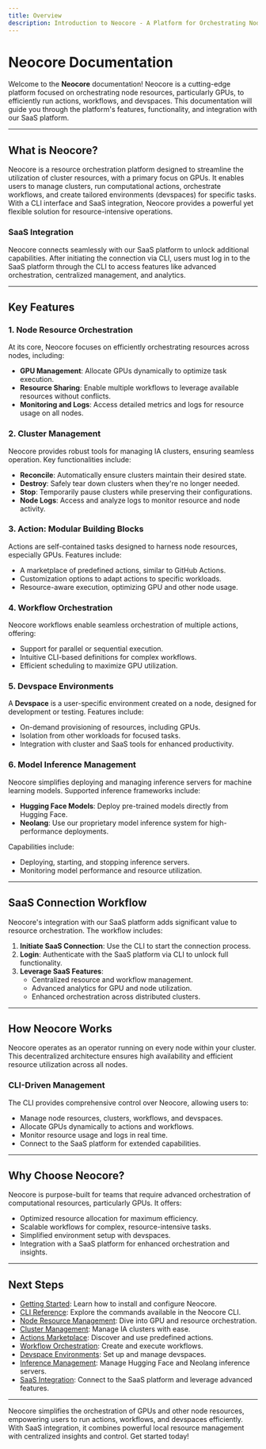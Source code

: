 ```yaml
---
title: Overview
description: Introduction to Neocore - A Platform for Orchestrating Node Resources, Actions, Workflows, and Devspaces with SaaS Integration.
---
```


# Neocore Documentation

Welcome to the **Neocore** documentation! Neocore is a cutting-edge platform focused on orchestrating node resources, particularly GPUs, to efficiently run actions, workflows, and devspaces. This documentation will guide you through the platform's features, functionality, and integration with our SaaS platform.

---

## What is Neocore?

Neocore is a resource orchestration platform designed to streamline the utilization of cluster resources, with a primary focus on GPUs. It enables users to manage clusters, run computational actions, orchestrate workflows, and create tailored environments (devspaces) for specific tasks. With a CLI interface and SaaS integration, Neocore provides a powerful yet flexible solution for resource-intensive operations.

### **SaaS Integration**
Neocore connects seamlessly with our SaaS platform to unlock additional capabilities. After initiating the connection via CLI, users must log in to the SaaS platform through the CLI to access features like advanced orchestration, centralized management, and analytics.

---

## Key Features

### 1. **Node Resource Orchestration**
At its core, Neocore focuses on efficiently orchestrating resources across nodes, including:
- **GPU Management**: Allocate GPUs dynamically to optimize task execution.
- **Resource Sharing**: Enable multiple workflows to leverage available resources without conflicts.
- **Monitoring and Logs**: Access detailed metrics and logs for resource usage on all nodes.

### 2. **Cluster Management**
Neocore provides robust tools for managing IA clusters, ensuring seamless operation. Key functionalities include:
- **Reconcile**: Automatically ensure clusters maintain their desired state.
- **Destroy**: Safely tear down clusters when they're no longer needed.
- **Stop**: Temporarily pause clusters while preserving their configurations.
- **Node Logs**: Access and analyze logs to monitor resource and node activity.

### 3. **Action: Modular Building Blocks**
Actions are self-contained tasks designed to harness node resources, especially GPUs. Features include:
- A marketplace of predefined actions, similar to GitHub Actions.
- Customization options to adapt actions to specific workloads.
- Resource-aware execution, optimizing GPU and other node usage.

### 4. **Workflow Orchestration**
Neocore workflows enable seamless orchestration of multiple actions, offering:
- Support for parallel or sequential execution.
- Intuitive CLI-based definitions for complex workflows.
- Efficient scheduling to maximize GPU utilization.

### 5. **Devspace Environments**
A **Devspace** is a user-specific environment created on a node, designed for development or testing. Features include:
- On-demand provisioning of resources, including GPUs.
- Isolation from other workloads for focused tasks.
- Integration with cluster and SaaS tools for enhanced productivity.

### 6. **Model Inference Management**
Neocore simplifies deploying and managing inference servers for machine learning models. Supported inference frameworks include:
- **Hugging Face Models**: Deploy pre-trained models directly from Hugging Face.
- **Neolang**: Use our proprietary model inference system for high-performance deployments.

Capabilities include:
- Deploying, starting, and stopping inference servers.
- Monitoring model performance and resource utilization.

---

## SaaS Connection Workflow

Neocore's integration with our SaaS platform adds significant value to resource orchestration. The workflow includes:

1. **Initiate SaaS Connection**: Use the CLI to start the connection process.
2. **Login**: Authenticate with the SaaS platform via CLI to unlock full functionality.
3. **Leverage SaaS Features**:
   - Centralized resource and workflow management.
   - Advanced analytics for GPU and node utilization.
   - Enhanced orchestration across distributed clusters.

---

## How Neocore Works

Neocore operates as an operator running on every node within your cluster. This decentralized architecture ensures high availability and efficient resource utilization across all nodes.

### **CLI-Driven Management**
The CLI provides comprehensive control over Neocore, allowing users to:
- Manage node resources, clusters, workflows, and devspaces.
- Allocate GPUs dynamically to actions and workflows.
- Monitor resource usage and logs in real time.
- Connect to the SaaS platform for extended capabilities.

---

## Why Choose Neocore?

Neocore is purpose-built for teams that require advanced orchestration of computational resources, particularly GPUs. It offers:
- Optimized resource allocation for maximum efficiency.
- Scalable workflows for complex, resource-intensive tasks.
- Simplified environment setup with devspaces.
- Integration with a SaaS platform for enhanced orchestration and insights.

---

## Next Steps

- [Getting Started](./getting-started.mdx): Learn how to install and configure Neocore.
- [CLI Reference](./cli-reference.mdx): Explore the commands available in the Neocore CLI.
- [Node Resource Management](./resource-management.mdx): Dive into GPU and resource orchestration.
- [Cluster Management](./cluster-management.mdx): Manage IA clusters with ease.
- [Actions Marketplace](./actions-marketplace.mdx): Discover and use predefined actions.
- [Workflow Orchestration](./workflow-orchestration.mdx): Create and execute workflows.
- [Devspace Environments](./devspace-environments.mdx): Set up and manage devspaces.
- [Inference Management](./inference-management.mdx): Manage Hugging Face and Neolang inference servers.
- [SaaS Integration](./saas-integration.mdx): Connect to the SaaS platform and leverage advanced features.

---

Neocore simplifies the orchestration of GPUs and other node resources, empowering users to run actions, workflows, and devspaces efficiently. With SaaS integration, it combines powerful local resource management with centralized insights and control. Get started today!
